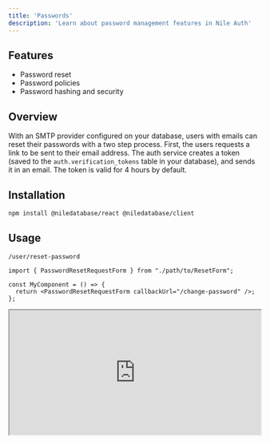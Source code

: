 ```yaml
---
title: 'Passwords'
description: 'Learn about password management features in Nile Auth'
---
```

## Features

- Password reset
- Password policies
- Password hashing and security

## Overview

With an SMTP provider configured on your database, users with emails can reset their passwords with a two step process. First, the users requests a link to be sent to their email address. The auth service creates a token (saved to the `auth.verification_tokens` table in your database), and sends it in an email. The token is valid for 4 hours by default. 

## Installation

```sh
npm install @niledatabase/react @niledatabase/client
```

## Usage

`/user/reset-password`
```tsx
import { PasswordResetRequestForm } from "./path/to/ResetForm";

const MyComponent = () => {
  return <PasswordResetRequestForm callbackUrl="/change-password" />;
};
```
<iframe src="https://storybook.thenile.dev/iframe.html?args=&globals=&id=reset-password-form--request-reset-password" width="100%" height="250px" className="rounded-md"/>

Once the user clicks on the link, they will be redirected to your app and will be able to securely reset their password.

`/user/change-password`
```tsx
<PasswordResetForm
  defaultValues={{ email: "user@example.com" }}
  onSuccess={() => console.log("Password updated successfully")}
  onError={(error) => console.error("Update failed", error)}
/>
```
<iframe src="https://storybook.thenile.dev/iframe.html?args=&globals=&id=reset-password-form--reset-password" width="100%" height="480px" className="rounded-md"/>

## API

### `PasswordResetRequestForm` Props

| Name           | Type                                      | Default       | Description |
|---------------|-----------------------------------------|---------------|-------------|
| `client`      | `QueryClient` _(optional)_             | `undefined`   | React Query client instance. |
| `callbackUrl` | `string` _(optional)_                  | `undefined`   | The URL to redirect to after a successful password reset. |
| `defaultValues` | `object` _(optional)_                 | `{ email: '', password: '', confirmPassword: '' }` | Default form values. |
| `beforeMutate` | `(data: AllowedAny) => AllowedAny` _(optional)_ | `undefined` | Function executed before mutation to modify request data. |
| `onSuccess`   | `(res: Response) => void` _(optional)_ | `undefined`   | Callback triggered on successful password reset. |
| `onError`     | `(error: Error, data: AllowedAny) => void` _(optional)_ | `undefined` | Callback triggered if the reset process fails. |

### `PasswordResetForm` Props

| Name           | Type                                      | Default       | Description |
|---------------|-----------------------------------------|---------------|-------------|
| `client`      | `QueryClient` _(optional)_             | `undefined`   | React Query client instance. |
| `callbackUrl` | `string` _(optional)_                  | `undefined`   | The URL to redirect to after a successful password reset. |
| `defaultValues` | `object` _(optional)_                 | `{ email: '', password: '', confirmPassword: '' }` | Default form values. |
| `beforeMutate` | `(data: AllowedAny) => AllowedAny` _(optional)_ | `undefined` | Function executed before mutation to modify request data. |
| `onSuccess`   | `(res: Response) => void` _(optional)_ | `undefined`   | Callback triggered on successful password reset. |
| `onError`     | `(error: Error, data: AllowedAny) => void` _(optional)_ | `undefined` | Callback triggered if the reset process fails. |



## Internal Functionality

- Uses `useForm` from React Hook Form to handle form state.
- Calls `useResetPassword` with the provided email and password upon form submission.
- Implements password confirmation validation to ensure the user inputs matching passwords.
- Supports lifecycle hooks (`beforeMutate`, `onSuccess`, `onError`) for request customization.
- Disables the submit button if passwords do not match or required fields are missing.



## Related Topics

- [Email Templates](/auth/email/templates)
- [Email Verification](/auth/email/verification) 